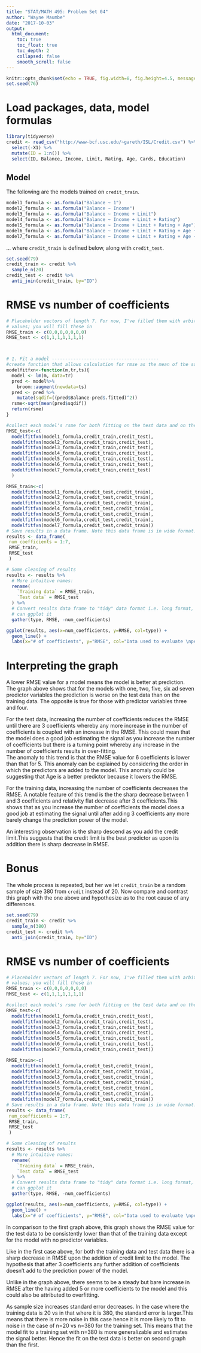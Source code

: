 ```yaml
---
title: "STAT/MATH 495: Problem Set 04"
author: "Wayne Maumbe"
date: "2017-10-03"
output:
  html_document:
    toc: true
    toc_float: true
    toc_depth: 2
    collapsed: false
    smooth_scroll: false
---
```


```r
knitr::opts_chunk$set(echo = TRUE, fig.width=8, fig.height=4.5, message=FALSE)
set.seed(76)
```

# Load packages, data, model formulas

```r
library(tidyverse)
credit <- read_csv("http://www-bcf.usc.edu/~gareth/ISL/Credit.csv") %>%
  select(-X1) %>%
  mutate(ID = 1:n()) %>% 
  select(ID, Balance, Income, Limit, Rating, Age, Cards, Education)
```
## Model

The following are the models trained on `credit_train`.

```r
model1_formula <- as.formula("Balance ~ 1")
model2_formula <- as.formula("Balance ~ Income")
model3_formula <- as.formula("Balance ~ Income + Limit")
model4_formula <- as.formula("Balance ~ Income + Limit + Rating")
model5_formula <- as.formula("Balance ~ Income + Limit + Rating + Age")
model6_formula <- as.formula("Balance ~ Income + Limit + Rating + Age + Cards")
model7_formula <- as.formula("Balance ~ Income + Limit + Rating + Age + Cards + Education")
```

... where `credit_train` is defined below, along with `credit_test`.

```r
set.seed(79)
credit_train <- credit %>% 
  sample_n(20)
credit_test <- credit %>% 
  anti_join(credit_train, by="ID")
```


# RMSE vs number of coefficients

```r
# Placeholder vectors of length 7. For now, I've filled them with arbitrary
# values; you will fill these in 
RMSE_train <- c(0,0,0,0,0,0,0)
RMSE_test <- c(1,1,1,1,1,1,1)



# 1. Fit a model ----------------------------------------
#create function that allows calculation for rmse as the mean of the squared difference of the predicted balance from the balance.  
modelfitfxn<-function(m,tr,ts){
  model <- lm(m, data=tr)
  pred <- model%>%
    broom::augment(newdata=ts)
  pred <- pred %>%
    mutate(sqdif=((pred$Balance-pred$.fitted)^2))
  rsme<-sqrt(mean(pred$sqdif))
  return(rsme)
}

#collect each model's rsme for both fitting on the test data and on the training data
RMSE_test<-c(
  modelfitfxn(model1_formula,credit_train,credit_test),
  modelfitfxn(model2_formula,credit_train,credit_test),
  modelfitfxn(model3_formula,credit_train,credit_test),
  modelfitfxn(model4_formula,credit_train,credit_test),
  modelfitfxn(model5_formula,credit_train,credit_test),
  modelfitfxn(model6_formula,credit_train,credit_test),
  modelfitfxn(model7_formula,credit_train,credit_test)
  )

RMSE_train<-c(
  modelfitfxn(model1_formula,credit_test,credit_train),
  modelfitfxn(model2_formula,credit_test,credit_train),
  modelfitfxn(model3_formula,credit_test,credit_train),
  modelfitfxn(model4_formula,credit_test,credit_train),
  modelfitfxn(model5_formula,credit_test,credit_train),
  modelfitfxn(model6_formula,credit_test,credit_train),
  modelfitfxn(model7_formula,credit_test,credit_train))
# Save results in a data frame. Note this data frame is in wide format.
results <- data_frame(
 num_coefficients = 1:7,
 RMSE_train,
 RMSE_test
 )

# Some cleaning of results
results <- results %>% 
  # More intuitive names:
  rename(
    `Training data` = RMSE_train,
    `Test data` = RMSE_test
  ) %>% 
  # Convert results data frame to "tidy" data format i.e. long format, so that we
  # can ggplot it
  gather(type, RMSE, -num_coefficients)

ggplot(results, aes(x=num_coefficients, y=RMSE, col=type)) +
  geom_line() + 
  labs(x="# of coefficients", y="RMSE", col="Data used to evaluate \nperformance of fitted model")

```


# Interpreting the graph

A lower RMSE value for a model means the model is better at prediction. The graph above shows that for the models with  one, two, five, six ad seven predictor variables the prediction is worse on the test data than on the training data. The opposite is true for those with predictor variables three and four.

For the test data, increasing the number of coefficients reduces the RMSE until there are 3 coefficients whereby any more increase in the number of coefficients is coupled with an increase in the RMSE. This could mean that the model does a good job estimating the signal as you increase the number of coefficients but there is a turning point whereby any increase in the number of coefficients  results in over-fitting.   
The anomaly to this trend is that the RMSE value for 6 coefficients is lower than that for 5. This anomaly can be explained by considering the order in which the predictors are added to the model. This anomaly could be suggesting that Age is a better predictor because it lowers the RMSE.  

For the training data, increasing the number of coefficients decreases the RMSE. A notable feature of this trend is the the sharp decrease between 1 and 3 coefficients and relativity flat decrease after 3 coefficients.This shows that as you increase the number of coefficients the model does a good job at estimating the signal until after adding 3 coefficients any more barely change the prediction power of the model.

An interesting observation is the sharp descend as you add the credit limit.This suggests that the credit limit is the best predictor as upon its addition there is sharp decrease in RMSE.     



# Bonus

The whole process is repeated, but her we let `credit_train` be a random sample of size 380
from `credit` instead of 20. Now compare and contrast this graph with the
one above and hypothesize as to the root cause of any differences.
```r
set.seed(79)
credit_train <- credit %>% 
  sample_n(380)
credit_test <- credit %>% 
  anti_join(credit_train, by="ID")
```


# RMSE vs number of coefficients

```r
# Placeholder vectors of length 7. For now, I've filled them with arbitrary 
# values; you will fill these in
RMSE_train <- c(0,0,0,0,0,0,0)
RMSE_test <- c(1,1,1,1,1,1,1)

#collect each model's rsme for both fitting on the test data and on the training data
RMSE_test<-c(
  modelfitfxn(model1_formula,credit_train,credit_test),
  modelfitfxn(model2_formula,credit_train,credit_test),
  modelfitfxn(model3_formula,credit_train,credit_test),
  modelfitfxn(model4_formula,credit_train,credit_test),
  modelfitfxn(model5_formula,credit_train,credit_test),
  modelfitfxn(model6_formula,credit_train,credit_test),
  modelfitfxn(model7_formula,credit_train,credit_test))

RMSE_train<-c(
  modelfitfxn(model1_formula,credit_test,credit_train),
  modelfitfxn(model2_formula,credit_test,credit_train),
  modelfitfxn(model3_formula,credit_test,credit_train),
  modelfitfxn(model4_formula,credit_test,credit_train),
  modelfitfxn(model5_formula,credit_test,credit_train),
  modelfitfxn(model6_formula,credit_test,credit_train),
  modelfitfxn(model7_formula,credit_test,credit_train))
# Save results in a data frame. Note this data frame is in wide format.
results <- data_frame(
 num_coefficients = 1:7,
 RMSE_train,
 RMSE_test
 )

# Some cleaning of results
results <- results %>% 
  # More intuitive names:
  rename(
    `Training data` = RMSE_train,
    `Test data` = RMSE_test
  ) %>% 
  # Convert results data frame to "tidy" data format i.e. long format, so that we
  # can ggplot it
  gather(type, RMSE, -num_coefficients)

ggplot(results, aes(x=num_coefficients, y=RMSE, col=type)) +
  geom_line() + 
  labs(x="# of coefficients", y="RMSE", col="Data used to evaluate \nperformance of fitted model")

```
In comparison to the first graph above, this graph shows the RMSE value for the test data to be consistently lower than that of the training data except for the model with no predictor variables. 

Like in the first case above, for both the training data and test data there is a sharp decrease in RMSE upon the addition of credit limit to the model. The hypothesis that after 3 coefficients any further addition of coefficients doesn't add to the prediction power of the model. 

Unlike in the graph above, there seems to be a steady but bare increase in RMSE after the having added 5 or more coefficients to the model and this could also be attributed to overfitting. 

As sample size increases standard error decreases. In the case where the training data is 20 vs in that where it is 380, the standard error is larger.This means that there is more noise in this case hence it is more likely to fit to noise in the case of n=20 vs n=380 for the training set. This means that the model fit to a training set with n=380 is more generalizable and estimates the signal better. Hence the fit on the test data is better on second graph than the first.



